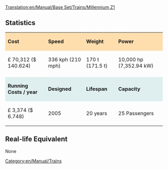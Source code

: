 [[Translation:en/Manual/Base Set/Trains/Millennium Z1]]
==Statistics==

{| cellspacing="3" align="center"

|style="background:#ffdead;"| '''Cost'''
|style="background:#ffdead;"| '''Speed'''
|style="background:#ffdead;"| '''Weight'''
|style="background:#ffdead;"| '''Power'''
|-
| £ 70,312 ($ 140.624)
| 336 kph (210 mph)
| 170 t (171.5 t)
| 10,000 hp (7,352.94 kW)
|-
|style="background:white;"colspan='4'| 
|-
|style="background:#dfefef;"|'''Running Costs / year'''
|style="background:#dfefef;"|'''Designed'''
|style="background:#dfefef;"|'''Lifespan'''
|style="background:#dfefef;"|'''Capacity'''
|-
| £ 3,374 ($ 6.748)
| 2005
| 20 years
| 25 Passengers
|}

==Real-life Equivalent==
None

[[Category:en/Manual/Trains]]